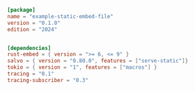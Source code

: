 
```toml  title="static-embed-file/Cargo.toml"
[package]
name = "example-static-embed-file"
version = "0.1.0"
edition = "2024"


[dependencies]
rust-embed = { version = ">= 6, <= 9" }
salvo = { version = "0.80.0", features = ["serve-static"]}
tokio = { version = "1", features = ["macros"] }
tracing = "0.1"
tracing-subscriber = "0.3"

```